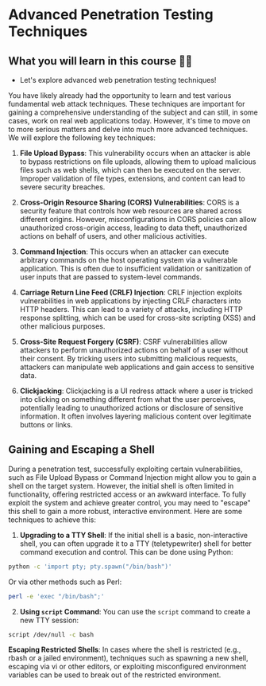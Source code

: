 # Advanced Penetration Testing Techniques

## What you will learn in this course 🧐🧐

- Let's explore advanced web penetration testing techniques!

You have likely already had the opportunity to learn and test various fundamental web attack techniques. These techniques are important for gaining a comprehensive understanding of the subject and can still, in some cases, work on real web applications today. However, it's time to move on to more serious matters and delve into much more advanced techniques. We will explore the following key techniques:

1. **File Upload Bypass**: This vulnerability occurs when an attacker is able to bypass restrictions on file uploads, allowing them to upload malicious files such as web shells, which can then be executed on the server. Improper validation of file types, extensions, and content can lead to severe security breaches.

2. **Cross-Origin Resource Sharing (CORS) Vulnerabilities**: CORS is a security feature that controls how web resources are shared across different origins. However, misconfigurations in CORS policies can allow unauthorized cross-origin access, leading to data theft, unauthorized actions on behalf of users, and other malicious activities.

3. **Command Injection**: This occurs when an attacker can execute arbitrary commands on the host operating system via a vulnerable application. This is often due to insufficient validation or sanitization of user inputs that are passed to system-level commands.

4. **Carriage Return Line Feed (CRLF) Injection**: CRLF injection exploits vulnerabilities in web applications by injecting CRLF characters into HTTP headers. This can lead to a variety of attacks, including HTTP response splitting, which can be used for cross-site scripting (XSS) and other malicious purposes.

5. **Cross-Site Request Forgery (CSRF)**: CSRF vulnerabilities allow attackers to perform unauthorized actions on behalf of a user without their consent. By tricking users into submitting malicious requests, attackers can manipulate web applications and gain access to sensitive data.

6. **Clickjacking**: Clickjacking is a UI redress attack where a user is tricked into clicking on something different from what the user perceives, potentially leading to unauthorized actions or disclosure of sensitive information. It often involves layering malicious content over legitimate buttons or links.

## Gaining and Escaping a Shell

During a penetration test, successfully exploiting certain vulnerabilities, such as File Upload Bypass or Command Injection might allow you to gain a shell on the target system. However, the initial shell is often limited in functionality, offering restricted access or an awkward interface. To fully exploit the system and achieve greater control, you may need to "escape" this shell to gain a more robust, interactive environment. Here are some techniques to achieve this:

1. **Upgrading to a TTY Shell**: If the initial shell is a basic, non-interactive shell, you can often upgrade it to a TTY (teletypewriter) shell for better command execution and control. This can be done using Python:

```bash
python -c 'import pty; pty.spawn("/bin/bash")'
```

Or via other methods such as Perl:

```bash
perl -e 'exec "/bin/bash";'
```

2. **Using `script` Command**: You can use the `script` command to create a new TTY session:

```bash
script /dev/null -c bash
```

**Escaping Restricted Shells**: In cases where the shell is restricted (e.g., rbash or a jailed environment), techniques such as spawning a new shell, escaping via vi or other editors, or exploiting misconfigured environment variables can be used to break out of the restricted environment.
